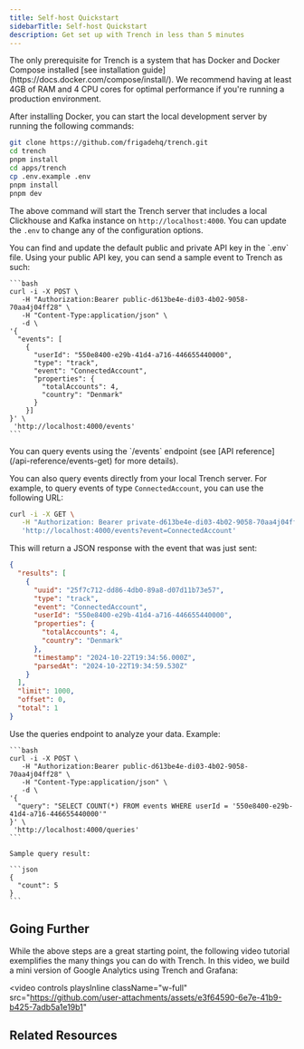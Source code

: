 ```yaml
---
title: Self-host Quickstart
sidebarTitle: Self-host Quickstart
description: Get set up with Trench in less than 5 minutes
---
```


<Steps>
  <Step title="Deploy Trench">
  The only prerequisite for Trench is a system that has Docker and Docker Compose installed [see installation guide](https://docs.docker.com/compose/install/). We recommend having at least 4GB of RAM and 4 CPU cores for optimal performance if you're running a production environment.

After installing Docker, you can start the local development server by running the following commands:

```bash
git clone https://github.com/frigadehq/trench.git
cd trench
pnpm install
cd apps/trench
cp .env.example .env
pnpm install
pnpm dev
```

The above command will start the Trench server that includes a local Clickhouse and Kafka instance on `http://localhost:4000`. You can update the `.env` to change any of the configuration options.

  </Step>
  <Step title="Send a sample event">
   You can find and update the default public and private API key in the `.env` file. Using your public API key, you can send a sample event to Trench as such:

    ```bash
    curl -i -X POST \
       -H "Authorization:Bearer public-d613be4e-di03-4b02-9058-70aa4j04ff28" \
       -H "Content-Type:application/json" \
       -d \
    '{
      "events": [
        {
          "userId": "550e8400-e29b-41d4-a716-446655440000",
          "type": "track",
          "event": "ConnectedAccount",
          "properties": {
            "totalAccounts": 4,
            "country": "Denmark"
          }
        }]
    }' \
     'http://localhost:4000/events'
    ```

  </Step>

  <Step title="Quering events">
    You can query events using the `/events` endpoint (see [API reference](/api-reference/events-get) for more details).

You can also query events directly from your local Trench server. For example, to query events of type `ConnectedAccount`, you can use the following URL:

```bash
curl -i -X GET \
   -H "Authorization: Bearer private-d613be4e-di03-4b02-9058-70aa4j04ff28" \
   'http://localhost:4000/events?event=ConnectedAccount'
```

This will return a JSON response with the event that was just sent:

```json
{
  "results": [
    {
      "uuid": "25f7c712-dd86-4db0-89a8-d07d11b73e57",
      "type": "track",
      "event": "ConnectedAccount",
      "userId": "550e8400-e29b-41d4-a716-446655440000",
      "properties": {
        "totalAccounts": 4,
        "country": "Denmark"
      },
      "timestamp": "2024-10-22T19:34:56.000Z",
      "parsedAt": "2024-10-22T19:34:59.530Z"
    }
  ],
  "limit": 1000,
  "offset": 0,
  "total": 1
}
```

  </Step>

  <Step title="Execute raw SQL queries">
    Use the queries endpoint to analyze your data.  Example:

    ```bash
    curl -i -X POST \
       -H "Authorization:Bearer public-d613be4e-di03-4b02-9058-70aa4j04ff28" \
       -H "Content-Type:application/json" \
       -d \
    '{
      "query": "SELECT COUNT(*) FROM events WHERE userId = '550e8400-e29b-41d4-a716-446655440000'"
    }' \
     'http://localhost:4000/queries'
    ```

    Sample query result:

    ```json
    {
      "count": 5
    }
    ```

  </Step>
</Steps>

## Going Further

While the above steps are a great starting point, the following video tutorial exemplifies the many things you can do with Trench. In this video, we build a mini version of Google Analytics using Trench and Grafana:

<video
  controls
  playsInline
  className="w-full"
  src="https://github.com/user-attachments/assets/e3f64590-6e7e-41b9-b425-7adb5a1e19b1"
></video>

## Related Resources

<CardGroup cols={2}>
  <Card title="JavaScript Client →" href="/client" horizontal={true}></Card>
  <Card title="Get Events API →" href="/api-reference/events-get" horizontal={true}></Card>
  <Card title="Create Events API →" href="/api-reference/events-create" horizontal={true}></Card>
  <Card title="Webhooks API →" href="/api-reference/webhooks-create" horizontal={true}></Card>
</CardGroup>
